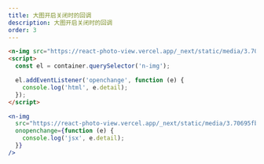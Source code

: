```yaml
---
title: 大图开启关闭时的回调
description: 大图开启关闭时的回调
order: 3
---
```


```html
<n-img src="https://react-photo-view.vercel.app/_next/static/media/3.70695fb9.jpg"></n-img>
<script>
  const el = container.querySelector('n-img');

  el.addEventListener('openchange', function (e) {
    console.log('html', e.detail);
  });
</script>
```

```jsx
<n-img
  src="https://react-photo-view.vercel.app/_next/static/media/3.70695fb9.jpg"
  onopenchange={function (e) {
    console.log('jsx', e.detail);
  }}
/>
```
